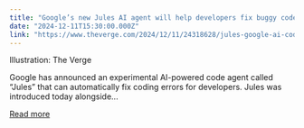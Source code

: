 ```yaml
---
title: "Google’s new Jules AI agent will help developers fix buggy code"
date: "2024-12-11T15:30:00.000Z"
link: "https://www.theverge.com/2024/12/11/24318628/jules-google-ai-coding-agent-gemini-2-0-announcement"
---
```


Illustration: The Verge
    

  
Google has announced an experimental AI-powered code agent called “Jules” that can automatically fix coding errors for developers. Jules was introduced today alongside...

[Read more](https://www.theverge.com/2024/12/11/24318628/jules-google-ai-coding-agent-gemini-2-0-announcement)
